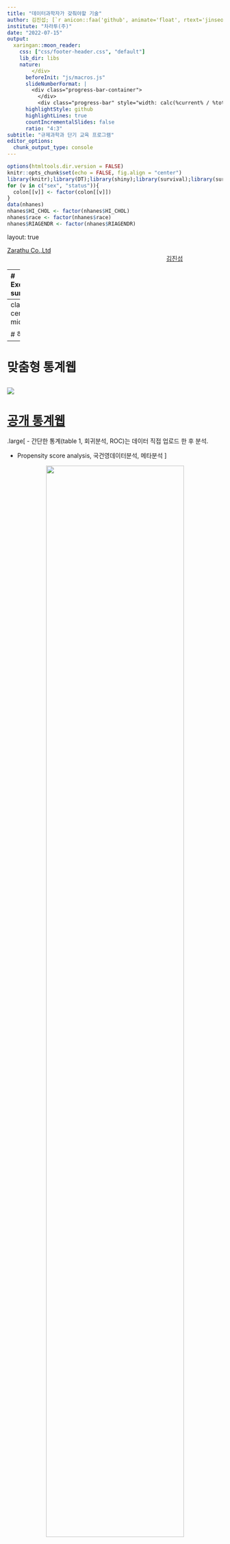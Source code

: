 ```yaml
---
title: "데이터과학자가 갖춰야할 기술"
author: 김진섭; [`r anicon::faa('github', animate='float', rtext='jinseob2kim')`](https://github.com/jinseob2kim)
institute: "차라투(주)"
date: "2022-07-15"
output:
  xaringan::moon_reader:
    css: ["css/footer-header.css", "default"]
    lib_dir: libs
    nature:
        </div>
      beforeInit: "js/macros.js"
      slideNumberFormat: |
        <div class="progress-bar-container">
          </div>
          <div class="progress-bar" style="width: calc(%current% / %total% * 100%);">
      highlightStyle: github
      highlightLines: true
      countIncrementalSlides: false
      ratio: "4:3"
subtitle: "규제과학과 단기 교육 프로그램"
editor_options: 
  chunk_output_type: console
---
```


```r
options(htmltools.dir.version = FALSE)
knitr::opts_chunk$set(echo = FALSE, fig.align = "center")
library(knitr);library(DT);library(shiny);library(survival);library(survey)
for (v in c("sex", "status")){
  colon[[v]] <- factor(colon[[v]])
}
data(nhanes)
nhanes$HI_CHOL <- factor(nhanes$HI_CHOL)
nhanes$race <- factor(nhanes$race)
nhanes$RIAGENDR <- factor(nhanes$RIAGENDR)

```


layout: true

<div class="my-footer"><span><a href="https://www.zarathu.com">Zarathu Co.,Ltd</a>   
&emsp;&emsp;&emsp;&emsp;&emsp;&emsp;&emsp;&emsp;&emsp;&emsp;&emsp;&emsp;&emsp;
&emsp;&emsp;&emsp;&emsp;&emsp;&emsp;&emsp;&emsp;&emsp;&emsp;&emsp;&emsp;&emsp;
<a href="https://github.com/jinseob2kim">김진섭</a></span></div> 


---
# Executive summary

.large[
분석: **의학 + 연구는 R**추천 
- 데이터 전처리는 **[data.table](https://blog.zarathu.com/posts/2022-02-11-datatable/)** 과 `%>%`.  

- R로 ppt/xlsx 만들기(분석결과 반출)

- 일반, 반복측정, 표본추출, Propensity, meta, 시계열, ML

- 코드관리는 Github

서비스: 리포트(Rmarkdown), 웹 애플리케이션(Shiny) 

서버: 분석환경 or 웹 서비스
- 리눅스, 클라우드, Docker 
]



---
class: center, middle


# 하는일 


---
# 맞춤형 통계웹

![](https://raw.githubusercontent.com/jinseob2kim/lecture-general/master/docs/cdm-intro/ss.png)
---
# [공개 통계웹](https://openstat.ai) 

.large[
- 간단한 통계(table 1, 회귀분석, ROC)는 데이터 직접 업로드 한 후 분석.

- Propensity score analysis, 국건영데이터분석, 메타분석 
]

<center>
<img src="https://openstat.ai/static/img/services/GeneralApps/metaAnalysis.png" width=80%></a>
</center>

---
# 프로그램 개발, 블로그 운영

.large[
[R](https://www.r-project.org/) packages

- [jstable](https://github.com/jinseob2kim/jstable): 논문용 테이블 만들기


- [jskm](https://github.com/jinseob2kim/jskm): 생존분석 그림 만들기


- [jsmodule](https://github.com/jinseob2kim/jsmodule): 웹에서 하는 통계분석


개발환경 배포
- [rshiny image](https://github.com/jinseob2kim/docker-rshiny)

블로그: https://blog.zarathu.com

]


---
# 80,000 다운로드

<center>
<img src="https://raw.githubusercontent.com/jinseob2kim/lecture-general/master/docs/korea-preventive/cran.png" width=80%></a>
</center>


---
# 발표: R패키지 개발 후기
<center>
<img src="https://raw.githubusercontent.com/jinseob2kim/lecture-general/master/docs/snu-premed/RUCK2019.jpg" width=80%></a>
</center>

---
# 주요 계약 


- 대한심혈관중재학회 [COBIS III 레지스트리](https://clinicaltrials.gov/ct2/show/NCT03068494) 분석: [추가계약](http://pf.kakao.com/_XsuxgC/48388190)


- 서울성모병원 [COREA-AMI II 레지스트리](https://clinicaltrials.gov/ct2/show/NCT02806102) 분석: [10개 연구 계약](http://pf.kakao.com/_XsuxgC/48043955)


- 삼성서울병원 [공통데이터모델(CDM)](http://www.feedernet.org/html/?pmode=cdmdrn) 분석: [심평원 코로나데이터](https://hira-covid19.net/) 분석 중 


- 강동성심병원 CDM 분석지원: 공단표본데이터 분석 중 


- 경기도감염병관리지원단 코로나 대시보드 with Shinykorea: [최종보고](https://shinykorea.github.io/corona-activityrecord) 


- 삼성서울병원 이식외과 육종(sarcoma) 데이터 분석: [5개 연구 계약](http://pf.kakao.com/_XsuxgC/51701089) 


- 해운대백병원 정신질환 네트워크분석: [논문 5편](http://pf.kakao.com/_XsuxgC/52664370) 게재


- 성균관의대 환경역학연구실 [미세먼지 대시보드](http://pf.kakao.com/_XsuxgC/43627405)


- [삼성서울병원 정신과 통계자문계약](http://pf.kakao.com/_XsuxgC/55192190)

- [서울대병원 순환기내과 통계자문계약](http://pf.kakao.com/_XsuxgC/55577702)

---
# 주요 논문 성과 

.large[
SCI 논문 200건 지원
]
<center>
<img src="https://raw.githubusercontent.com/jinseob2kim/lecture-general/master/docs/snu-premed/paper.jpg" width=80%></a>
</center>



---
# 정부지원사업 선정

<center>
<img src="https://raw.githubusercontent.com/jinseob2kim/lecture-general/master/docs/snu-premed/gv.jpg" width=100%></a>
</center>


---
# 22년 IITP 연구개발과제 선정 

.large[
2년 10.5억 with 앤틀러, 파이디지털헬스케어
]
<center>
<img src="http://k.kakaocdn.net/dn/bsgueW/btrzkqLQ3H2/qQBLFHw769HWkRJyeRWRG1/img_l.jpg" width=70%></a>
</center>

---
# 22년 창업도약패키지 선정

.large[
1억
]
<center>
<img src="http://k.kakaocdn.net/dn/cQa4s2/btrESX34HXo/GJZOCzNJwzo4B4czmb2tKk/img_xl.jpg" width=50%></a>
</center>

---
# 규제과학과 3학점 강의

.large[
R 활용 빅데이터분석: 공단/국건영 예제데이터 활용
]

<center>
<a href="https://github.com/jinseob2kim/R-skku-biohrs"><img src="lecture.png" width=80%></a>
</center>

---

class: center, middle

# 분석


---
# R vs Python

.large[
**의료데이터 + 연구**는 R이 좋다.

- 의학분야 최신패키지는 R first

- 강력한 전처리 패키지 존재: [tidyverse](https://blog.zarathu.com/posts/2020-04-06-rdatamanagementtidyverse/), [data.table](https://blog.zarathu.com/posts/2022-02-11-datatable/)

- 문서, 슬라이드 제작등 컨텐츠 만드는데 최적화. 

- [Rmarkdown](https://blog.zarathu.com/posts/2019-01-03-rmarkdown/): 글, 테이블, 그림, 참고문헌까지 R로만 논문 작성가능. 

- 공통데이터모델(OMOP-CDM) 분석언어
]

--
.large[
**AI 특화**는 Python 추천

- R로도 다 되긴하나(torch, keras), 구글링 Python 유리

- 신경망 외 일반적인 ML은 R로 충분히 좋다([caret](https://github.com/topepo/caret/) 추천)
]

---
# [tidyverse](https://blog.zarathu.com/posts/2020-04-06-rdatamanagementtidyverse/)

.large[
R 기본문법 대체, 사실상 표준문법. 
]

<center>
<a href="https://www.storybench.org/getting-started-with-tidyverse-in-r/"><img src="https://www.storybench.org/wp-content/uploads/2017/05/tidyverse.png" width=100%></a>
</center>

<center>
<a href="http://ds4ps.org/dp4ss-textbook/p-072-data-recipes.html"><img src="http://ds4ps.org/dp4ss-textbook/figures/chaining_data_verbs.png" width=70%></a>
</center>


---
# [data.table](https://blog.zarathu.com/posts/2022-02-11-datatable/)

.large[
가장 빠른 스피드, 빅데이터용 필수패키지

- 심평원/공단분석 필수.

- 파일 가장 빨리 읽고 쓰는 [fst](https://www.fstpackage.org/)와 찰떡궁합

- 멀티코어 지원

]

<center>
<a href="https://github.com/fastverse/fastverse"><img src="https://pbs.twimg.com/media/E8mHra4VgA0vnY_.jpg" width=100%></a>
</center>


---
# [R plot](https://blog.zarathu.com/posts/2022-03-25-graph/)

.large[
[ggplot2](https://ggplot2.tidyverse.org/) > Base: 사실상 표준 

- [ggpubr](https://partrita.github.io/posts/ggpubr/) : 연구용 그림 + p-value 최적화

- [highcharter](https://jkunst.com/highcharter/): 반응형 그림, 상업용은 유료

- [jskm](https://github.com/jinseob2kim/jskm): 자체 개발 kaplan-meier 패키지 
]

<center>
<a href="https://github.com/jinseob2kim/jskm"><img src="https://github.com/jinseob2kim/jskm/raw/master/man/figures/README-unnamed-chunk-5-3.png" width=50%></a>
</center>

---
# PPT export: [officer](https://davidgohel.github.io/officer/)

.large[
그림 직접수정위해 반드시 PPT with 벡터그래픽 필요
]

```r
library(rvg);library(officer)
editable_graph <- dml(ggobj = gg_plot)
doc <- read_pptx()
doc <- add_slide(doc)
doc <- ph_with(x = doc, editable_graph,
   location = ph_location_type(type = "body") )
print(doc, target = "reports/rvg.pptx")
```

<center>
<a href="https://ardata-fr.github.io/officeverse/reports/rvg.pptx"><img src="https://ardata-fr.github.io/officeverse/static/r-img/img-unnamed-chunk-77.png" width=40%></a>
</center>



---
# 공단/심평원분석 전략 

.large[
공단/심평원은 SAS 파일, 그러나 R로 대부분 가능 

- [haven](https://haven.tidyverse.org) 패키지로 sas7bdat 읽기, but 느림

- csv 또는 fst로 변환하여 R로 빨리 읽기

- SAS는 R서버 RAM보다 큰 데이터 다룰 때만: 크게크게 쳐냄

- 반출 테이블: xlsx 하나에 탭들로 저장, [openxlsx](https://github.com/ycphs/openxlsx) 패키지 이용

- 반출 그림: pptx 하나에 여러 슬라이드로 저장. [officer](https://davidgohel.github.io/officer/)

]


---
# [openxlsx](https://github.com/ycphs/openxlsx)

```r
# create workbook
wb <- createWorkbook()
addWorksheet(wb = wb, sheetName = "htwt")
writeData(wb = wb, sheet = "htwt", x = htwt)

addWorksheet(wb = wb, sheetName = "smk")
writeData(wb = wb, sheet = "smk", x = smk, rowNames=T)

saveWorkbook(wb, "tables.xlsx", overwrite = T) 
```
.large[
[반출 파일 실습](https://github.com/jinseob2kim/R-skku-biohrs/blob/main/lecture/dataexport.pptx?raw=true)
]


---
# CDM(OMOP) with R

.large[
CDM 분석 모든과정은 [R패키지](https://github.com/OHDSI)로 구현됨.
]

<center>
<img src="https://www.ohdsi.org/wp-content/uploads/2020/06/methodsLibrary.png" width=70%></a>
</center>


---
# 분석코드, 결과도 R패키지

.large[
연구설계, 분석방법이 포함된 자체 R패키지가 코드공유 표준. 

- R패키지를 여러 기관에서 실행
]

https://github.com/zarathucorp/RanitidineCancerRisk

--
.large[
분석결과는 R Shiny로 

- 실행결과를 R기반 웹애플리케이션으로 표현

- 분석코드에 웹코드도 포함되어있음.
]



---

# 통계 

.large[

데이터 형태에 따라 
- 일반, 반복측정, 표본추출, Propensity/IPTW

생존분석: Time-dependent analysis, landmark analysis

메타분석: [meta](https://bookdown.org/MathiasHarrer/Doing_Meta_Analysis_in_R/), [자체 개발앱](https://openstat.ai/app/meta-analysis/)

시계열분석: [fpp3 교과서](https://otexts.com/fpp3/)- ARIMA, [prophet](https://facebook.github.io/prophet/)

ML general: [caret](https://topepo.github.io/caret/index.html)

Non-linear(GAM) model: [mgcv](https://www.maths.ed.ac.uk/~swood34/mgcv/)


]

---
# 분석(X), 결과테이블(O)

```r
tb <- jstable::CreateTableOneJS(c("sex", "age", "status", "time"), strata = "rx", data = colon, nonnormal = "time")
kable(tb$table[, 1:6])
```

---
# 표본추출(국건영)

```r
nhanesSvy <- svydesign(ids = ~ SDMVPSU, strata = ~ SDMVSTRA, weights = ~ WTMEC2YR, nest = T, data = nhanes)
tb <- jstable::svyCreateTableOneJS(c("HI_CHOL", "agecat"), strata = "RIAGENDR", data = nhanesSvy)
kable(tb$table[, 1:5])
```

---
# 회귀분석류 table 만들기 

```r
glm_gaussian <- glm(mpg~cyl + disp, data = mtcars)
jstable::glmshow.display(glm_gaussian, decimal = 2)$table %>% kable

glm_binomial <- glm(vs~cyl + disp, data = mtcars, family = binomial)
jstable::glmshow.display(glm_binomial, decimal = 2)$table %>% kable

```

[더 살펴보기](https://github.com/jinseob2kim/jstable)


---
# Propensity score

.large[

그룹간의 baseline 맞춰주는 방법

- **Matching**: 적당한 사람들을 뽑음, N loss

- **IPTW(Inverse probability treatment weighting)**: 사람마다 가중치를 다르게 줌, N loss 無

- [MatchIt](https://cran.r-project.org/web/packages/MatchIt/vignettes/MatchIt.html): 2그룹 PS matching, IPTW 

- [twang](https://cran.r-project.org/web/packages/twang/index.html) : 3그룹 이상 IPTW
]




---
# [생존분석 심화](https://blog.zarathu.com/posts/2020-10-29-survivalpractice/)


**Time-dependent  coefficients**
- 비례위험가정 깨질 때, Landmark analysis

**Time-dependent covariate**
- 관찰 시작 후 covariate 상태가 바뀔때 (ex: 약물복용) 

예: 피부질환 진단 후(Indexdate) 약물치료 여부에 따른 Outcome
- **Indexdate ~ 약물치료일, 약물치료일 ~ F/U 마지막날** 한 사람의 데이터를 2개로 나눔.

Competing risk analysis: 최신 `survival` 패키지 기본옵션. 

- 심혈관질환 발생할 사람이었는데 죽어서 못본다?

- 심혈관질환: outcome, 사망: competing risk



---
# Landmark analysis

```r
colon$status <- as.integer(as.character(colon$status))
```

```r
fit <- survfit(Surv(time,status)~rx, data=colon)
jskm::jskm(fit, mark = F,  surv.scale = "percent", pval =T, table = T, cut.landmark = 500, showpercent = T)

```



---
# Meta analysis

.large[
[meta](https://github.com/guido-s/meta/) 패키지가 표준
- Forest/Drapery plot, Sub-group analysis

- Random/Fixed effect

- Publication bias: Funnel plot/Trim & fill 
]

[자체 개발앱](https://openstat.ai/app/meta-analysis/)



---
# 시계열

.large[
[fpp3](https://otexts.com/fpp3/) 교과서 추천

- [tsibble](https://tsibble.tidyverts.org/): 시계열 데이터전처리 

- [fable](https://fable.tidyverts.org/): ARIMA 계수 자동추정, 간단한 시계열 인공신경망

- [prophet](https://facebook.github.io/prophet/): Meta 가 개발한 Additive model 기반 패키지 
]

<center>
<a href="https://www.youtube.com/watch?v=6v3_AsbhqrE"><img src="https://i.ytimg.com/vi/6v3_AsbhqrE/maxresdefault.jpg" width=40%></a>
</center>



---
# ETC

.large[
Non-linear(GAM) model
- [mgcv](https://www.maths.ed.ac.uk/~swood34/mgcv/) 패키지가 표준

ML general
- [caret](https://topepo.github.io/caret/index.html)
]


---
# [Github](https://github.com/)

.large[
코딩하는 사람은 무조건 써야함. R보다 더 중요

- 코드 관리, 모든 중간기록 보관

- 오픈소스 SW(예: R패키지) 는 대부분 Github 프로젝트

- 포트폴리오 관리: 사실상의 이력서

- 간단한 홈페이지 운영 가능: 본 슬라이드도 Github 호스팅
]



---

class: center, middle

# 서비스


---
# [R](https://www.r-project.org/)의 확장

.large[
[R](https://www.r-project.org/)은 이제 단순한 통계프로그램이 아님.

* [R Markdown](https://rmarkdown.rstudio.com/): 논문과 발표자료를 [R](https://www.r-project.org/) 에서 직접 만듦. [과거 정리 내용](https://blog.zarathu.com/posts/2019-01-03-rmarkdown/)
]
--

.large[
* [blogdown](https://github.com/rstudio/blogdown): 홈페이지도 만들 수 있음. 당사 홈페이지도 이것과 [distill](https://rstudio.github.io/distill/) 로 제작.
]
--

.large[
* [Shiny](https://shiny.rstudio.com/), [Shiny Server](https://www.rstudio.com/products/shiny/shiny-server/): 서버 구축하고 웹기반 앱을 만들 수 있음. 간단한 Shiny 앱들은 Shinyapps.io 에서 무료호스팅.

]
--

법인 설립 후 모든 작업에 [R](https://www.r-project.org/)을 이용함. 

---
# 논문 

.large[
[R](https://www.r-project.org/)에서 글, 그림, 테이블, 참고문헌까지 직접 작성. 
 
* [rticles](https://github.com/rstudio/rticles): 대부분 학술지의 템플릿을 포함.

```r
include_graphics("https://bookdown.org/yihui/rmarkdown/images/rticles-templates.png")
```

]

[준비하던 박사논문](https://blog.zarathu.com/posts/2018-11-08-mdlm/)  


---
# 발표 슬라이드

.large[
논문쓸 때 이용했던 R 코드 활용, 빠르게 발표 슬라이드 제작 가능.

* [기본 템플릿](https://rmarkdown.rstudio.com/lesson-11.html), [xaringan](https://github.com/yihui/xaringan) 패키지: 이 슬라이드도 [xaringan](https://github.com/yihui/xaringan)으로 제작.

```r
include_graphics("https://user-images.githubusercontent.com/163582/53144527-35f7a500-3562-11e9-862e-892d3fd7036d.gif")
```

포스터: [posterdown](https://brentthorne.github.io/posterdown_html_showcase/), [pagedown](https://pagedown.rbind.io/poster-relaxed)
]





---
# 홈페이지

.large[
[blogdown](https://github.com/rstudio/blogdown), [distill](https://rstudio.github.io/distill/): [깃허브](https://pages.github.com/) 통해 무료 웹호스팅 가능.

```r
include_graphics("https://www.storybench.org/wp-content/uploads/2019/05/blogdown-new-site-e1557149319624-730x457.png")
```

[홈페이지](https://github.com/zarathucorp/zarathu), [블로그](https://github.com/zarathucorp/blog)
]

---
# 웹 앱

.large[
[Shiny](https://shiny.rstudio.com/): [R](https://www.r-project.org/) 코드만으로 웹앱 제작
]
```r
include_graphics("https://shiny.rstudio.com/images/debugging/kmeans-showcase.gif")
```





---

class: center, middle

# Shiny 소개


---

### [Shiny](https://shiny.rstudio.com/) is an R package that makes it easy to **build web applications with R**



```r
include_graphics("https://github.com/jinseob2kim/shiny-workshop-odsc2019/raw/master/docs/rs.png")
```

---

# 웹 개발 지식 없어도 됨

```r
include_graphics("https://github.com/jinseob2kim/shiny-workshop-odsc2019/raw/master/docs/css.png")
```


---

# Shiny app

```r
include_graphics("https://github.com/jinseob2kim/shiny-workshop-odsc2019/raw/master/docs/ui.png")
```

---

# UI & SERVER

```r
include_graphics("https://github.com/jinseob2kim/shiny-workshop-odsc2019/raw/master/docs/ui2.png")
```




---

# Make basic App

* `app.R` 파일 만들고(**이름 바뀌면 안됨**)

* `ui` 와 `server` 코드 작성 후 `shinyApp` 으로 마무리. **Run App** 눌러 실행.

  - `ui.R`, `server.R` 따로 작성할 수도 있음. 개인 취향



```r
include_graphics("https://github.com/jinseob2kim/shiny-workshop-odsc2019/raw/master/docs/basic.png")
```






---
# 공부모임: Shiny 밋업

.large[
https://github.com/shinykorea/Meetup

- 월 1회 공부내용 공유. 36회 진행 

- 의료/유전학/축산/반도체/게임/IPTV/회계 등 다양한 분야 사람들이 모임. 

- **경기도 코로나 대시보드 공동작업**

- 21년 공개SW기반 **커뮤니티** 지원사업, **韓中日 공개SW** 국제협력 강화 TASK 선정


]




---

class: center, middle

# 서버


---
# 분석환경 

.large[
빅데이터분석은 대부분 리눅스 서버에서
- 공단/심평원 R server

서버 초기세팅(RStudio, 패키지, Shiny 설치) 위한 리눅스 지식(ubuntu or fedora)

]
<center>
<a href="https://affizon.com/ko/fedora-%EB%8C%80-ubuntu-%EC%96%B4%EB%96%A4-linux-%EB%B0%B0%ED%8F%AC%EA%B0%80-%EB%8D%94-%EB%82%AB%EC%8A%B5%EB%8B%88%EA%B9%8C"><img src="https://affizon.com/wp-content/uploads/2021/10/Fedora-%D1%81%D1%80%D0%B5%D1%89%D1%83-Ubuntu-%D0%9A%D0%BE%D1%8F-%D0%B4%D0%B8%D1%81%D1%82%D1%80%D0%B8%D0%B1%D1%83%D1%86%D0%B8%D1%8F-%D0%BD%D0%B0-Linux-%D0%B5-%D0%BF%D0%BE-%D0%B4%D0%BE%D0%B1%D1%80%D0%B0.jpg?ezimgfmt=rs:372x210/rscb1/ng:webp/ngcb1" width=70%></a>
</center>

]


---
# 서버 바뀌면?

.large[
서버 바뀔때 마다 새로 세팅?
- R 패키지 설치에만 1시간 이상 걸림(리눅스는 오래걸림)

아예 초기세팅 완료된 가상머신을 만들어놓자. 그러나 Virtual Machine(VM) 은 너무 느림

- [Docker](https://www.docker.com/)는 리눅스기반 컨테이너 서비스.

- [rocker project](https://www.rocker-project.org/): R 관련 Docker image 모음

- RStudio, 패키지, Shiny server 모두 설치된 [rshiny image](https://github.com/jinseob2kim/docker-rshiny) 자체 개발 
]



---
# Docker  

.large[
마이크로서비스 아키텍처란?
]

```r
include_graphics("https://blog.philipphauer.de/blog/2015/0411-microservices-nutshell-pros-cons/Monolith-vs-Microservices.png")
```

```r
include_graphics("https://blog.philipphauer.de/blog/2015/0411-microservices-nutshell-pros-cons/Scaling-Microservices.png")
```


---
# 여행용 파우치 

```r
include_graphics("https://funshop.akamaized.net/products/0000045775/HF-INLUGGAGE-POUCH-LINGERIE-%EC%83%81%EC%84%B8%ED%8E%98%EC%9D%B4%EC%A7%80_01.jpg")
```


---
# 여행용 파우치 장단점

장점

1. **깔끔하다.**

2. 치우기 쉽다. 

3. 다른 가방으로 옮기기 쉽다. 

4. 가방 종류에 구애받지 않는다.


단점

1. 실제 쓸 수 있는 공간이 줄어든다. 

2. 분리해서 넣기 귀찮다. 

3. 물건 찾을 때 지퍼를 한번 더 열어야 된다. 


---
# Microservice 장단점

장점

1. **깔끔하다.**

2. 삭제가 쉽다. 

3. 다른 컴퓨터에 재설치 쉽다.

4. 컴퓨터/서버 종류에 구애받지 않는다. 


단점

1. 실제 쓸 수 있는 용량이 줄어든다. 

2. 서비스마다 모듈 만들기 귀찮다. 

3. 성능저하 우려 


**가상머신(Virtual machine)** 활용이 대표적.  

---
# [Docker](https://www.docker.com/what-docker)

- 빠르고 용량이 적은 가상머신?
- [Docker hub](https://hub.docker.com/)을 통해 [github](https://github.com/)처럼 이용가능.  
    + [github](https://github.com/)과 연계 가능 
    + [github](https://github.com/)에 이미지 제작 코드 저장하면 [Docker hub](https://hub.docker.com/)에 실제 이미지가 저장


```r
include_graphics("https://journals.plos.org/plosone/article/figure/image?size=large&id=10.1371/journal.pone.0152686.g002")
```


---
# 클라우드

.large[
물리서버 필요없음, 쓴만큼 요금부과 
- AWS, Azure, 네이버, [vultr](https://www.vultr.com/)(한국 region 있으면서 가장저렴)

OMOM-CDM 실습환경이 [AWS](https://github.com/OHDSI/OHDSIonAWS)로 제공됨 

[openstat.ai](https://openstat.ai) 도 클라우드에서 운영

]

<center>
<a href="https://github.com/OHDSI/OHDSIonAWS"><img src="https://raw.githubusercontent.com/OHDSI/OHDSIonAWS/master/images/ohdsi_architecture_block_diagram.png" width=55%></a>
</center>


---
# 발표: 개발환경구축
<center>
<a href="https://blog.zarathu.com/posts/2018-11-08-ruck2018/"><img src="https://raw.githubusercontent.com/jinseob2kim/lecture-general/master/docs/snu-premed/RUCK2018.jpg" width=80%></a>
</center>



---
# Executive summary

.large[
분석: **의학 + 연구는 R**추천 
- 데이터 전처리는 **[data.table](https://blog.zarathu.com/posts/2022-02-11-datatable/)** 과 `%>%`.  

- R로 ppt/xlsx 만들기(분석결과 반출)

- 일반, 반복측정, 표본추출, Propensity, meta, 시계열

- 코드관리는 Github

서비스: 리포트(Rmarkdown), 웹 애플리케이션(Shiny) 

서버: 분석환경 or 웹 서비스
- 리눅스, 클라우드, Docker 
]

---

class: center, middle

# END
